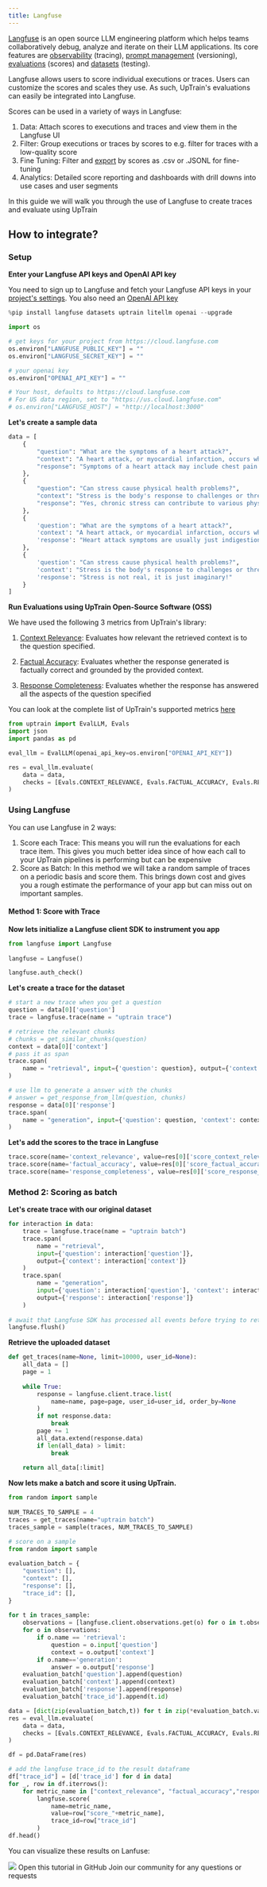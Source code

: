 ```yaml
---
title: Langfuse
---
```

[Langfuse](https://langfuse.com/)  is an open source LLM engineering platform which helps teams collaboratively debug, analyze and iterate on their LLM applications. Its core features are [observability](https://langfuse.com/docs/tracing/overview) (tracing), [prompt management](https://langfuse.com/docs/prompts/get-started) (versioning), [evaluations](https://langfuse.com/docs/scores/overview) (scores) and [datasets](https://langfuse.com/docs/datasets/overview) (testing).

Langfuse allows users to score individual executions or traces. Users can customize the scores and scales they use. As such, UpTrain's evaluations can easily be integrated into Langfuse.

Scores can be used in a variety of ways in Langfuse:
1. Data: Attach scores to executions and traces and view them in the Langfuse UI
2. Filter: Group executions or traces by scores to e.g. filter for traces with a low-quality score
3. Fine Tuning: Filter and [export](https://langfuse.com/docs/export-and-fine-tuning) by scores as .csv or .JSONL for fine-tuning
4. Analytics: Detailed score reporting and dashboards with drill downs into use cases and user segments

In this guide we will walk you through the use of Langfuse to create traces and evaluate using UpTrain

## How to integrate?
### Setup
**Enter your Langfuse API keys and OpenAI API key**

You need to sign up to Langfuse and fetch your Langfuse API keys in your [project's settings](https://cloud.langfuse.com/). You also need an [OpenAI API key](https://platform.openai.com/api-keys)

```python
%pip install langfuse datasets uptrain litellm openai --upgrade
```
```python
import os

# get keys for your project from https://cloud.langfuse.com
os.environ["LANGFUSE_PUBLIC_KEY"] = ""
os.environ["LANGFUSE_SECRET_KEY"] = ""

# your openai key
os.environ["OPENAI_API_KEY"] = ""

# Your host, defaults to https://cloud.langfuse.com
# For US data region, set to "https://us.cloud.langfuse.com"
# os.environ["LANGFUSE_HOST"] = "http://localhost:3000"
```

**Let's create a sample data**
```python
data = [
    {
        "question": "What are the symptoms of a heart attack?",
        "context": "A heart attack, or myocardial infarction, occurs when the blood supply to the heart muscle is blocked. Chest pain is a good symptom of heart attack, though there are many others.",
        "response": "Symptoms of a heart attack may include chest pain or discomfort, shortness of breath, nausea, lightheadedness, and pain or discomfort in one or both arms, the jaw, neck, or back."
    },
    {
        "question": "Can stress cause physical health problems?",
        "context": "Stress is the body's response to challenges or threats. Yes, chronic stress can contribute to various physical health problems, including cardiovascular issues.",
        "response": "Yes, chronic stress can contribute to various physical health problems, including cardiovascular issues, and a weakened immune system."
    },
    {
        'question': "What are the symptoms of a heart attack?",
        'context': "A heart attack, or myocardial infarction, occurs when the blood supply to the heart muscle is blocked. Symptoms of a heart attack may include chest pain or discomfort, shortness of breath and nausea.",
        'response': "Heart attack symptoms are usually just indigestion and can be relieved with antacids."
    },
    {
        'question': "Can stress cause physical health problems?",
        'context': "Stress is the body's response to challenges or threats. Yes, chronic stress can contribute to various physical health problems, including cardiovascular issues.",
        'response': "Stress is not real, it is just imaginary!"
    }
]
```
**Run Evaluations using UpTrain Open-Source Software (OSS)**

We have used the following 3 metrics from UpTrain's library:

1. [Context Relevance](/predefined-evaluations/context-awareness/context-relevance): Evaluates how relevant the retrieved context is to the question specified.

2. [Factual Accuracy](/predefined-evaluations/context-awareness/factual-accuracy): Evaluates whether the response generated is factually correct and grounded by the provided context.

3. [Response Completeness](/predefined-evaluations/response-quality/response-completeness): Evaluates whether the response has answered all the aspects of the question specified

You can look at the complete list of UpTrain's supported metrics [here](/predefined-evaluations/overview)

```python
from uptrain import EvalLLM, Evals
import json
import pandas as pd

eval_llm = EvalLLM(openai_api_key=os.environ["OPENAI_API_KEY"])

res = eval_llm.evaluate(
    data = data,
    checks = [Evals.CONTEXT_RELEVANCE, Evals.FACTUAL_ACCURACY, Evals.RESPONSE_COMPLETENESS]
)
```

### Using Langfuse

You can use Langfuse in 2 ways:
1. Score each Trace: This means you will run the evaluations for each trace item. This gives you much better idea since of how each call to your UpTrain pipelines is performing but can be expensive
2. Score as Batch: In this method we will take a random sample of traces on a periodic basis and score them. This brings down cost and gives you a rough estimate the performance of your app but can miss out on important samples.

#### Method 1: Score with Trace

**Now lets initialize a Langfuse client SDK to instrument you app**

```python
from langfuse import Langfuse
 
langfuse = Langfuse()

langfuse.auth_check()
```
**Let's create a trace for the dataset**
```python
# start a new trace when you get a question
question = data[0]['question']
trace = langfuse.trace(name = "uptrain trace")

# retrieve the relevant chunks
# chunks = get_similar_chunks(question)
context = data[0]['context']
# pass it as span
trace.span(
    name = "retrieval", input={'question': question}, output={'context': context}
)

# use llm to generate a answer with the chunks
# answer = get_response_from_llm(question, chunks)
response = data[0]['response']
trace.span(
    name = "generation", input={'question': question, 'context': context}, output={'response': response}
)
```
**Let's add the scores to the trace in Langfuse**
```python
trace.score(name='context_relevance', value=res[0]['score_context_relevance'])
trace.score(name='factual_accuracy', value=res[0]['score_factual_accuracy'])
trace.score(name='response_completeness', value=res[0]['score_response_completeness'])
```
### Method 2: Scoring as batch

**Let's create trace with our original dataset**
```python
for interaction in data:
    trace = langfuse.trace(name = "uptrain batch")
    trace.span(
        name = "retrieval",
        input={'question': interaction['question']},
        output={'context': interaction['context']}
    )
    trace.span(
        name = "generation",
        input={'question': interaction['question'], 'context': interaction['context']},
        output={'response': interaction['response']}
    )
 
# await that Langfuse SDK has processed all events before trying to retrieve it in the next step
langfuse.flush()
```
**Retrieve the uploaded dataset**
```python
def get_traces(name=None, limit=10000, user_id=None):
    all_data = []
    page = 1
 
    while True:
        response = langfuse.client.trace.list(
            name=name, page=page, user_id=user_id, order_by=None
        )
        if not response.data:
            break
        page += 1
        all_data.extend(response.data)
        if len(all_data) > limit:
            break
 
    return all_data[:limit]
```
**Now lets make a batch and score it using UpTrain.**
```python
from random import sample
 
NUM_TRACES_TO_SAMPLE = 4
traces = get_traces(name="uptrain batch")
traces_sample = sample(traces, NUM_TRACES_TO_SAMPLE)
```

```python
# score on a sample
from random import sample
 
evaluation_batch = {
    "question": [],
    "context": [],
    "response": [],
    "trace_id": [],
}
 
for t in traces_sample:
    observations = [langfuse.client.observations.get(o) for o in t.observations]
    for o in observations:
        if o.name == 'retrieval':
            question = o.input['question']
            context = o.output['context']
        if o.name=='generation':
            answer = o.output['response']
    evaluation_batch['question'].append(question)
    evaluation_batch['context'].append(context)
    evaluation_batch['response'].append(response)
    evaluation_batch['trace_id'].append(t.id)
```

```python
data = [dict(zip(evaluation_batch,t)) for t in zip(*evaluation_batch.values())]
res = eval_llm.evaluate(
    data = data,
    checks = [Evals.CONTEXT_RELEVANCE, Evals.FACTUAL_ACCURACY, Evals.RESPONSE_COMPLETENESS]
)
```
```python
df = pd.DataFrame(res)

# add the langfuse trace_id to the result dataframe
df["trace_id"] = [d['trace_id'] for d in data]
for _, row in df.iterrows():
    for metric_name in ["context_relevance", "factual_accuracy","response_completeness"]:
        langfuse.score(
            name=metric_name,
            value=row["score_"+metric_name],
            trace_id=row["trace_id"]
        )
df.head()
```

You can visualize these results on Lanfuse:
<Frame>
  <img src="/assets/langfuse.webp" />
</Frame>

<CardGroup cols={2}>
  <Card
    title="Tutorial"
    href="https://github.com/uptrain-ai/uptrain/blob/main/examples/integrations/observation_tools/langfuse.ipynb"
    icon="github"
    color="#808080"
  >
    Open this tutorial in GitHub
  </Card>
  <Card
    title="Have Questions?"
    href="https://join.slack.com/t/uptraincommunity/shared_invite/zt-1yih3aojn-CEoR_gAh6PDSknhFmuaJeg"
    icon="slack"
    color="#808080"
  >
    Join our community for any questions or requests
  </Card>
</CardGroup>

